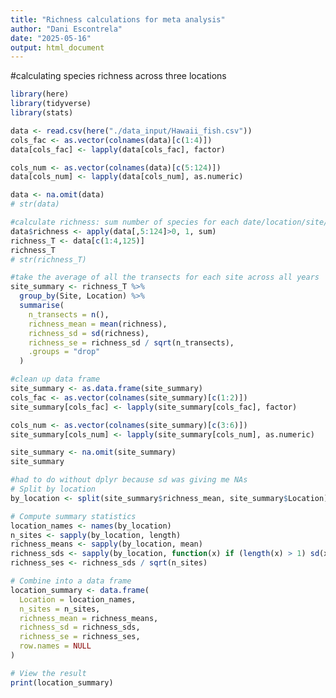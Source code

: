 ```yaml
---
title: "Richness calculations for meta analysis"
author: "Dani Escontrela"
date: "2025-05-16"
output: html_document
---
```

#calculating species richness across three locations

```r
library(here)
library(tidyverse)
library(stats)
```

```r
data <- read.csv(here("./data_input/Hawaii_fish.csv"))
cols_fac <- as.vector(colnames(data)[c(1:4)])
data[cols_fac] <- lapply(data[cols_fac], factor)

cols_num <- as.vector(colnames(data)[c(5:124)])
data[cols_num] <- lapply(data[cols_num], as.numeric)

data <- na.omit(data)
# str(data)
```

```r
#calculate richness: sum number of species for each date/location/site/transect
data$richness <- apply(data[,5:124]>0, 1, sum)
richness_T <- data[c(1:4,125)]
richness_T 
# str(richness_T)
```

```r
#take the average of all the transects for each site across all years
site_summary <- richness_T %>%
  group_by(Site, Location) %>%
  summarise(
    n_transects = n(),
    richness_mean = mean(richness),
    richness_sd = sd(richness),
    richness_se = richness_sd / sqrt(n_transects),
    .groups = "drop"
  )

#clean up data frame
site_summary <- as.data.frame(site_summary)
cols_fac <- as.vector(colnames(site_summary)[c(1:2)])
site_summary[cols_fac] <- lapply(site_summary[cols_fac], factor)

cols_num <- as.vector(colnames(site_summary)[c(3:6)])
site_summary[cols_num] <- lapply(site_summary[cols_num], as.numeric)

site_summary <- na.omit(site_summary)
site_summary
```

```r
#had to do without dplyr because sd was giving me NAs
# Split by location
by_location <- split(site_summary$richness_mean, site_summary$Location)

# Compute summary statistics
location_names <- names(by_location)
n_sites <- sapply(by_location, length)
richness_means <- sapply(by_location, mean)
richness_sds <- sapply(by_location, function(x) if (length(x) > 1) sd(x) else NA)
richness_ses <- richness_sds / sqrt(n_sites)

# Combine into a data frame
location_summary <- data.frame(
  Location = location_names,
  n_sites = n_sites,
  richness_mean = richness_means,
  richness_sd = richness_sds,
  richness_se = richness_ses,
  row.names = NULL
)

# View the result
print(location_summary)
```
